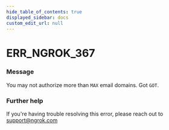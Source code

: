 ```yaml
---
hide_table_of_contents: true
displayed_sidebar: docs
custom_edit_url: null
---
```



# ERR_NGROK_367

### Message

You may not authorize more than `MAX` email domains. Got `GOT`.

### Further help

If you're having trouble resolving this error, please reach out to [support@ngrok.com](mailto:support@ngrok.com?subject=Help%20with%20ERR_NGROK_367)

<ErrorDetails error="err_ngrok_367" />
